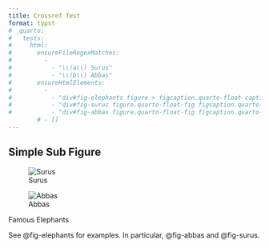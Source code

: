 ```yaml
---
title: Crossref Test
format: typst
# _quarto:
#   tests:
#     html:
#       ensureFileRegexMatches:
#         -
#           - "\\(a\\) Surus"
#           - "\\(b\\) Abbas"
#       ensureHtmlElements:
#         - 
#           - "div#fig-elephants figure > figcaption.quarto-float-caption"
#           - "div#fig-surus figure.quarto-float-fig figcaption.quarto-subfloat-caption"
#           - "div#fig-abbas figure.quarto-float-fig figcaption.quarto-subfloat-caption"
        # - []
---
```


## Simple Sub Figure

::: {#fig-elephants layout-ncol=2}

![Surus](img/surus.jpg){#fig-surus}

![Abbas](img/abbas.jpg){#fig-abbas}

Famous Elephants
:::

See @fig-elephants for examples. In particular, @fig-abbas and @fig-surus. 
